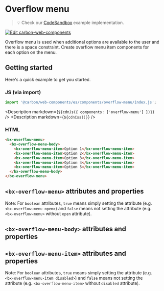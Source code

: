 
# Overflow menu

> 💡 Check our
> [CodeSandbox](https://codesandbox.io/s/github/carbon-design-system/carbon-for-ibm-dotcom/tree/v1/packages/carbon-web-components/examples/codesandbox/basic/components/overflow-menu)
> example implementation.

[![Edit carbon-web-components](https://codesandbox.io/static/img/play-codesandbox.svg)](https://codesandbox.io/s/github/carbon-design-system/carbon-for-ibm-dotcom/tree/v1/packages/carbon-web-components/examples/codesandbox/basic/components/overflow-menu)

Overflow menu is used when additional options are available to the user and
there is a space constraint. Create overflow menu item components for each
option on the menu.

## Getting started

Here's a quick example to get you started.

### JS (via import)

```javascript
import '@carbon/web-components/es/components/overflow-menu/index.js';
```

<Description markdown={`${cdnJs({ components: ['overflow-menu'] })}`} />
<Description markdown={`${cdnCss()}`} />

### HTML

```html
<bx-overflow-menu>
  <bx-overflow-menu-body>
    <bx-overflow-menu-item>Option 1</bx-overflow-menu-item>
    <bx-overflow-menu-item>Option 2</bx-overflow-menu-item>
    <bx-overflow-menu-item>Option 3</bx-overflow-menu-item>
    <bx-overflow-menu-item>Option 4</bx-overflow-menu-item>
    <bx-overflow-menu-item>Option 5</bx-overflow-menu-item>
  </bx-overflow-menu-body>
</bx-overflow-menu>
```

## `<bx-overflow-menu>` attributes and properties

Note: For `boolean` attributes, `true` means simply setting the attribute (e.g.
`<bx-overflow-menu open>`) and `false` means not setting the attribute (e.g.
`<bx-overflow-menu>` without `open` attribute).

<Props of="bx-overflow-menu" />

## `<bx-overflow-menu-body>` attributes and properties

<Props of="bx-overflow-menu-body" />

## `<bx-overflow-menu-item>` attributes and properties

Note: For `boolean` attributes, `true` means simply setting the attribute (e.g.
`<bx-overflow-menu-item disabled>`) and `false` means not setting the attribute
(e.g. `<bx-overflow-menu-item>` without `disabled` attribute).

<Props of="bx-overflow-menu-item" />

